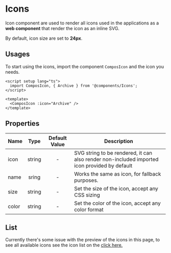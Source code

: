
<Meta title="Icons" />

# Icons
Icon component are used to render all icons used in the applications as a **web component** that render the icon as an inline SVG.

By default, icon size are set to **24px**.

## Usages
To start using the icons, import the component `ComposIcon` and the icon you needs.

```tsx
<script setup lang="ts">
  import ComposIcon, { Archive } from '@components/Icons';
</script>

<template>
  <ComposIcon :icon="Archive" />
</template>
```

## Properties
| Name  |  Type  | Default Value | Description                                                                                  |
| ----- | :----: | :-----------: | -------------------------------------------------------------------------------------------- |
| icon  | string |       -       | SVG string to be rendered, it can also render non-included imported icon provided by default |
| name  | sring  |       -       | Works the same as icon, for fallback purposes.                                               |
| size  | string |       -       | Set the size of the icon, accept any CSS sizing                                              |
| color | string |       -       | Set the color of the icon, accept any color format                                           |

## List
Currently there's some issue with the preview of the icons in this page, to see all available icons see the icon list on the  [click here.](?path=/docs/icons--list)
